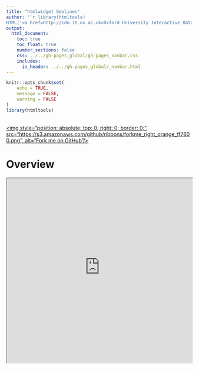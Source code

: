 ```yaml
---
title: "htmlwidget Geolines"
author: "`r library(htmltools)
HTML('<a href=http://idn.it.ox.ac.uk>Oxford University Interactive Data Network</a>')`"
output: 
  html_document:
    toc: true
    toc_float: true
    number_sections: false
    css: ../../gh-pages_global/gh-pages_navbar.css
    includes:
      in_header: ../../gh-pages_global/_navbar.html
---
```

```r
knitr::opts_chunk$set(
	echo = TRUE,
	message = FALSE,
	warning = FALSE
)
library(htmltools)
```

<a href="https://github.com/ox-it/OxfordIDN_htmlwidgets/tree/gh-pages/geovis/Geolines" target="blank">  
<img style="position: absolute; top: 0; right: 0; border: 0;",
             src="https://s3.amazonaws.com/github/ribbons/forkme_right_orange_ff7600.png",
             alt="Fork me on GitHub"/>
</a>

# Overview

<iframe src="https://livedataoxford.shinyapps.io/geolines_shinyhtmlwidget_template_geo_lines_map/" width="100%" height="500px"/> 


```r
library(oidnChaRts)
geo_lines_map(data_geo_lines_map, 
              library = "leaflet")
```

# Example data

For these examples we will use the `data_geo_lines_map` data.frame from the `oidnChaRts` library:

```r
library(oidnChaRts)
head(data_geo_lines_map)
```

This dataset was generated by randomly sampling a set of letters sent between European migrants to the US during the 20th Century, and adding a random offset to the date column. In general, your data should be designed to be as similar as possible to this:

- sender.location: String describing the send location (city, house, etc)
- sender.latitude: Decimal latitude of the send location
- sender.longitude: Decimal longitude of the send location
- receiver.location: String describing the send location (city, house, etc)
- receiver.latitude: Decimal latitude of the receive locaiton
- receiver.longitude: Decimal longitude of the receive locaiton
- date: Date sent
- journey: Concatenation of the send/receive locations, allows for quick de-duplication of data.
- number.of.letters: Useful column for adding information to popups on geolines, or the line width.

# Tutorial Overview

We will create interactive maps with the following data overlaid:

- Journeys between locations will be referred to as "geolines" and are the shortest distances between the points on Earth (see [great circle distance](https://en.wikipedia.org/wiki/Great-circle_distance) for more information).
- End points of the journeys (send and receive locations) will be referred to as "termini"

# Leaflet

Maps built with `leaflet` need a map to be "instantiated" and for map tiles to be set, the default map looks like this:

```r
library(leaflet)
leaflet() %>%
  addTiles()
```

Leaflet isn't able to compute great circles on its own, we therefore use the great `geosphere` library to compute intermediatry points along the great arcs between send and receive locations. Please note we're using `dplyr` and `%>%` to handily extract the send/receive locations, you may need to refer to other tutorials to understand this.

```r
library(geosphere)
library(dplyr)
geo_lines <- gcIntermediate(
  data_geo_lines_map %>%
  select(sender.longitude, sender.latitude),
  data_geo_lines_map %>%
  select(receiver.longitude, receiver.latitude),
  sp = TRUE, # SpatialLines are what Leaflet wants
  addStartEnd = TRUE, # By default this is FALSE, and would be inaccurate
  n = 50 # number of intermediate points
  )
## Individual geolines are SpatialLines, if you're interested in how they look uncomment the line below
## attributes(geo_lines[1])
```

The `geo_lines` object can now be provided to `addPolylines` and visualised on our map:

```r
leaflet() %>%
  addTiles() %>%
  addPolylines(data = geo_lines)
```

The above visualisation is very unattractive because multiple lines have been placed upon one another, however it is fairly easy to fix this by modifying the data with dplyr.

```r
unique_journies <- data_geo_lines_map %>%
  group_by(sender.latitude, sender.longitude, receiver.latitude, receiver.longitude) %>%
  mutate(total.letters = sum(number.of.letters)) %>%
  ungroup() %>%
  select(-number.of.letters, -date) %>%
  unique()
library(knitr)
kable(head(iris), format = "html")
```

There are `r nrow(data_geo_lines_map) - nrow(unique_journies)` fewer lines when duplicates are removed, 

## End-points

To differentiate between send and receive points, a useful metaphor is as follows:

- Filled circles for receive points
- Closed circles for send points
- Closed circles with a separate colour 

Using `dplyr`, we can compute the groups of points described above:

```r
library(tidyr) # using for separate
send_receive_points <- data_geo_lines_map %>%
  mutate(send = paste(sender.latitude, sender.longitude)) %>%
  mutate(receive = paste(receiver.latitude, receiver.longitude)) %>%
  select(send, receive) %>%
  unique()

both_s_and_r <- send_receive_points %>%
  filter(send %in% receive) %>%
  select(-receive) %>%
  unique()

only_send <- send_receive_points %>%
  filter(!send %in% receive) %>%
  select(-receive) %>%
  filter(!send %in% both_s_and_r$send) %>%
  unique() %>%
  separate(send, c('Latitude', 'Longitude'), sep=" ", convert = TRUE)

only_receive <- send_receive_points %>%
  filter(!receive %in% send) %>%
  select(-send) %>%
  filter(!receive %in% both_s_and_r$send) %>%
  unique() %>%
  separate(receive, c('Latitude', 'Longitude'), sep=" ", convert = TRUE)

both_s_and_r <- both_s_and_r %>%
  separate(send, c('Latitude', 'Longitude'), sep=" ", convert = TRUE)
```

These may then be provided to the `leaflet` map as different markers:

```r
leaflet() %>%
  addTiles() %>%
  addPolylines(data = geo_lines, color = "#decbe4", opacity = 0.2) %>%
  addCircleMarkers(
    data = only_send,
    fill = FALSE,
    stroke = TRUE,
    # fillColor = "red",
    color = "#1b9e77",
    radius = 4,
    weight = 2
  ) %>%
  addCircleMarkers(
    data = only_receive,
    fill = TRUE,
    stroke = FALSE,
    fillColor = "#d95f02",
    color = "#d95f02",
    fillOpacity = 0.7,
    opacity = 0.7,
    radius = 5
  ) %>%
  addCircleMarkers(
    data = both_s_and_r,
    fill = TRUE,
    stroke = FALSE,
    fillColor = "#7570b3",
    color = "#7570b3",
    fillOpacity = 0.7,
    opacity = 0.7,
    radius = 5
  )
```


# Plotly

Plotly provides the ability to create a variety of maps, and is often a good choice of library because it provides a number of "on-screen" tools. However, due to a [Null Island](https://en.wikipedia.org/wiki/Null_Island) issue Plotly cannot be used to create effective geolines maps as of January 2017. For the interested party, the issue has been raised here - https://github.com/ropensci/plotly/issues/731.

However, it is still useful to cover the steps required to build such a chart. We first initialise a plotly-geo object with `plot_geo`, and as is generally the case with `plotly` objects, use `layout` to modify the map projection:

```r
library(plotly)
plot_geo() %>%
  layout(geo = list(projection = list(type = "mercator")))
```

Geolines are added to `plotly` maps via the `add_segments` function, however note the additional lines to Null Island just off west coast of Africa

```r
plot_geo() %>%
  layout(geo = list(projection = list(type = "mercator"))) %>%
  add_segments(data = data_geo_lines_map,
               x = ~sender.longitude, xend = ~receiver.longitude,
               y = ~sender.latitude, yend = ~receiver.latitude)
```


# highcharts

Highcharts provides support for mapping! The following minimal example shows how to create a world map using 

```r
library(highcharter)
library(dplyr)
library(httr)
library(jsonlite)

world <- content(GET("http://code.highcharts.com/mapdata/custom/world-palestine-highres.geo.json"))
# is text
world <- fromJSON(world, simplifyVector = FALSE)

highchart(type = "map") %>%
  hc_chart(backgroundColor = "#161C20") %>% 
  hc_add_series(mapData = world, showInLegend = FALSE, nullColor = "#424242",
                borderWidth = 0)
```

```r
hcmap("countries/us/us-ca-all") %>%
  hc_title(text = "California")
```

